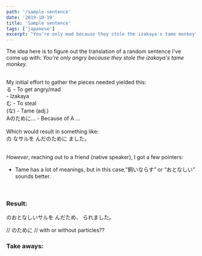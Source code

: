```yaml
---
path: '/sample-sentence'
date: '2019-10-19'
title: 'Sample sentence'
tags: ['japanese']
excerpt: "You're only mad because they stole the izakaya's tame monkey"
---
```



The idea here is to figure out the translation of a random sentence I've come up with:
_You're only angry because they stole the izakaya's tame monkey._

<br/>
My initial effort to gather the pieces needed yielded this:
<br/>
<Furigana characters={[{kanji:'怒',kana:'おこ'}]}　/>る - To get angry/mad
<br/>
<Furigana characters={[{kanji:'居',kana:'い'},{kanji:'酒',kana:'ざか'},{kanji:'屋',kana:'や'}]} /> - Izakaya
<br/>
<Furigana characters={[{kanji:'盗',kana:'ぬす'}]} />む - To steal
<br/>
<Furigana characters={[{kanji:'温', kana:'おん'},{kanji:'順', kana:'じゅん'}]}/>(な) - Tame (adj.)
<br/>
Aのために... - Because of A ...

<br/>
<br/>
Which would result in something like:
<br/>

<div className={'text-lg text-center'}>
    <Furigana characters={[{kanji:'居', kana:'い'},{kanji:'酒',kana:'ざか'},{kanji:'屋',kana:'や'}]} />
    の
    <Furigana characters={[{kanji:'温', kana: 'おん'},{kanji:'順',kana:'じゅん'}]} />
    なサルを
    <Furigana characters={[{kanji:'盗', kana:'ぬす'}]} />
    んだのために
    <Furigana characters={[{kanji:'怒',kana:'おこ'}]}/>
    ました。
</div>
<br/>

_However_, reaching out to a friend (native speaker), I got a few pointers:

- Tame has a lot of meanings, but in this case,”飼いならす” or “おとなしい” sounds better.

<br />

### Result:

<div className={'text-lg text-center'}>
  <Furigana
    characters={[
      { kanji: '居', kana: 'い' },
      { kanji: '酒', kana: 'ざか' },
      { kanji: '屋', kana: 'や' },
    ]}
  />
  のおとなしいサルを
  <Furigana characters={[{ kanji: '盗', kana: 'ぬす' }]} />
  んだため、
  <Furigana characters={[{ kanji: '怒', kana: 'おこ' }]} />
  られました。
</div>

// のために // with or without particles??

### Take aways:
